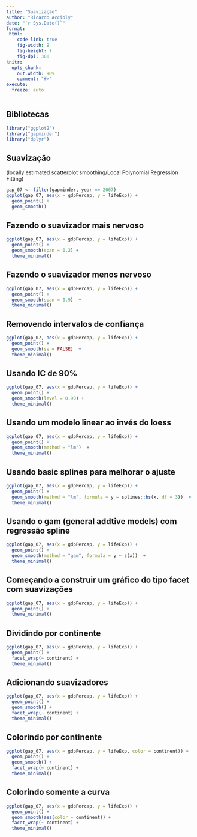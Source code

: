 ```yaml
---
title: "Suavização"
author: "Ricardo Accioly"
date: "`r Sys.Date()`"
format:
 html:
    code-link: true
    fig-width: 9
    fig-height: 7
    fig-dpi: 300
knitr:
  opts_chunk: 
    out.width: 90%
    comment: "#>"
execute:
  freeze: auto
---
```


## Bibliotecas

```r
library("ggplot2")
library("gapminder")
library("dplyr")
```

## Suavização

(locally estimated scatterplot smoothing/Local Polynomial Regression Fitting)

```r
gap_07 <- filter(gapminder, year == 2007)
ggplot(gap_07, aes(x = gdpPercap, y = lifeExp)) +
  geom_point() +
  geom_smooth()
```

## Fazendo o suavizador mais nervoso

```r
ggplot(gap_07, aes(x = gdpPercap, y = lifeExp)) +
  geom_point() +
  geom_smooth(span = 0.2) +
  theme_minimal()
```

## Fazendo o suavizador menos nervoso

```r
ggplot(gap_07, aes(x = gdpPercap, y = lifeExp)) +
  geom_point() +
  geom_smooth(span = 0.9)  +
  theme_minimal()
```

## Removendo intervalos de confiança

```r
ggplot(gap_07, aes(x = gdpPercap, y = lifeExp)) +
  geom_point() +
  geom_smooth(se = FALSE)  +
  theme_minimal()
```

## Usando IC de 90%

```r
ggplot(gap_07, aes(x = gdpPercap, y = lifeExp)) +
  geom_point() +
  geom_smooth(level = 0.90) +
  theme_minimal()
```

## Usando um modelo linear ao invés do loess

```r
ggplot(gap_07, aes(x = gdpPercap, y = lifeExp)) +
  geom_point() +
  geom_smooth(method = "lm")  +
  theme_minimal()
```

## Usando basic splines para melhorar o ajuste

```r
ggplot(gap_07, aes(x = gdpPercap, y = lifeExp)) +
  geom_point() +
  geom_smooth(method = "lm", formula = y ~ splines::bs(x, df = 3))  +
  theme_minimal()
```

## Usando o gam (general addtive models) com regressão spline

```r
ggplot(gap_07, aes(x = gdpPercap, y = lifeExp)) +
  geom_point() +
  geom_smooth(method = "gam", formula = y ~ s(x))  +
  theme_minimal()
```

## Começando a construir um gráfico do tipo facet com suavizações

```r
ggplot(gap_07, aes(x = gdpPercap, y = lifeExp)) +
  geom_point() +
  theme_minimal()

```

## Dividindo por continente

```r
ggplot(gap_07, aes(x = gdpPercap, y = lifeExp)) +
  geom_point() +
  facet_wrap(~ continent) +
  theme_minimal()
```

## Adicionando suavizadores

```r
ggplot(gap_07, aes(x = gdpPercap, y = lifeExp)) +
  geom_point() +
  geom_smooth() +
  facet_wrap(~ continent) +
  theme_minimal()
```

## Colorindo por continente

```r
ggplot(gap_07, aes(x = gdpPercap, y = lifeExp, color = continent)) +
  geom_point() +
  geom_smooth() +
  facet_wrap(~ continent) +
  theme_minimal() 
```

## Colorindo somente a curva

```r
ggplot(gap_07, aes(x = gdpPercap, y = lifeExp)) +
  geom_point() +
  geom_smooth(aes(color = continent)) +
  facet_wrap(~ continent) +
  theme_minimal()
```
